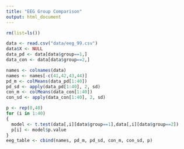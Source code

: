 ---
title: "EEG Group Comparison"
output: html_document
---

```{r Clear workspace}
rm(list=ls())
```

```{r Load and setup data}
data <- read.csv("data/eeg_99.csv")
data$X <- NULL
data_pd <- data[data$group==1,]
data_con <- data[data$group==2,]
```

```{r Calculate means and standard deviations by group}
names <- colnames(data)
names <- names[-c(41,42,43,44)]
pd_m <- colMeans(data_pd[1:40])
pd_sd <- apply(data_pd[1:40], 2, sd)
con_m <- colMeans(data_con[1:40])
con_sd <- apply(data_con[1:40], 2, sd)
```

```{r Create a table with t-test results}
p <- rep(0,40)
for (i in 1:40)
{
  model <- t.test(data[,i][data$group==1],data[,i][data$group==2])
  p[i] <- model$p.value
}
eeg_table <- cbind(names, pd_m, pd_sd, con_m, con_sd, p)
```
